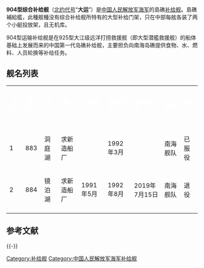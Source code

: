 {{expand|time=2015-03-25T07:42:33+00:00}}
{{Unreferenced|time=2018-04-19T02:44:41+00:00}}
{{軍艦模板
|名稱 = 904型综合补给舰 [[File:Naval_Ensign_of_the_People's_Republic_of_China.svg|30px]]
|圖片 = 
|照片說明= 
|艦種 = [[补给舰|补给舰]]
|艦名 = 中國湖泊名
|拥有国 = [[中华人民共和国|中华人民共和国]]
|前型 = 
|次型 = [[904A型综合补给舰|904A型综合补给舰]]
|同型 = 2艘
|竣工= 
|结局= 
|状态= 1艘现役
|满载= 10975吨
|長度= 
|闊度= 
|吃水= 
|引擎= 
|極速= 
|續航= 
|燃料 = 
|乘員 = 
|艦載機 = 
|裝備 = [[76式双管37毫米舰炮|76式双管37毫米舰炮]]x4
|其它 = 
}}

'''904型综合补给舰'''（[[北约武器代号|北约代号]]“'''大运'''”）是[[中国人民解放军海军|中国人民解放军海军]]的島礁[[补给舰|补给舰]]。島礁補給艦，此種舰種没有综合补给舰所特有的大型补给门架，只在中部每舷各装了两个小艇投放架，且无机库。{{OR|}}

904型运输补给舰是在925型大江级远洋打捞救援舰（即大型潜艦救援舰）的船体基础上发展而来的中国第一代岛礁补给舰，主要担负向南海岛礁提供食物、水、燃料、人员轮换等补给任务。

== 舰名列表 ==
{|class="toccolours" border="1" cellspacing="1" cellpadding="2" style="margin:left;border-collapse:collapse;"
|- style="background:#069;"
|'''<font style="color:#fff;"> 序号 '''
|'''<font style="color:#fff;"> 舷号 '''
|'''<font style="color:#fff;"> 舰名 '''
|'''<font style="color:#fff;"> 船厂 '''
|'''<font style="color:#fff;"> 下水时间 '''
|'''<font style="color:#fff;"> 服役时间 '''
|'''<font
style="color:#fff;"> 退役时间 '''
|'''<font
style="color:#fff;"> 所属舰队 '''
|'''<font style="color:#fff;"> 现状 '''
|-
| 1 
| 883 
| 洞庭湖
| 求新造船厂
| 
| 1992年3月
|
| 南海舰队
| 已服役
|-
| 2
| 884
| 镜泊湖
| 求新造船厂
| 1991年5月
| 1992年8月
| 2019年7月15日
| 南海舰队
| 退役
|-
|}

== 参考文献 ==
{{Reflist|1}}

{{-}}
{{中国人民解放军海军舰艇}}


[[Category:补给舰|Category:补给舰]]
[[Category:中国人民解放军海军补给舰|Category:中国人民解放军海军补给舰]]